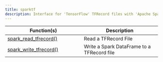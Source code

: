 ```yaml
---
title: sparktf
description: Interface for 'TensorFlow' TFRecord files with 'Apache Spark'
---
```

Function(s) | Description
|---|---|
|[spark_read_tfrecord()](/packages/sparktf/latest/reference/spark_read_tfrecord.html)|Read a TFRecord File|
|[spark_write_tfrecord()](/packages/sparktf/latest/reference/spark_write_tfrecord.html)|Write a Spark DataFrame to a TFRecord file|
